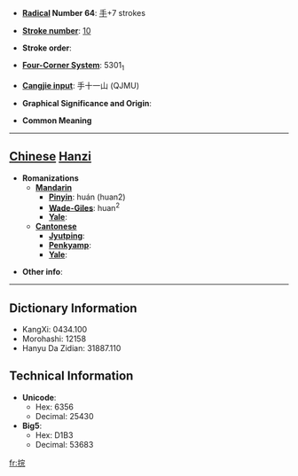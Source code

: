 * '''[[Wiktionary:Chinese radical index| Radical]] Number 64''': [[Wiktionary:Chinese radical index 手|手]]+7 strokes

* '''[[Wiktionary:Chinese total strokes index|Stroke number]]''': [[Wiktionary:Chinese total strokes index 10|10]]

* '''Stroke order''': 

* '''[[Wiktionary:Chinese four corner index|Four-Corner System]]''': 5301<sub>1</sub>

* '''[[Wiktionary:Chinese Cangjie index|Cangjie input]]''': 手十一山 (QJMU)

* '''Graphical Significance and Origin''': 

* '''Common Meaning'''

----

== [[Chinese]] [[Hanzi]] ==

* '''Romanizations'''
** '''[[Mandarin]]'''
*** '''[[Pinyin]]''': huán (huan2)
*** '''[[Wade-Giles]]''': huan<sup>2</sup>
*** '''[[Yale]]''': 
** '''[[Cantonese]]'''
*** '''[[Jyutping]]''':
*** '''[[Penkyamp]]''': 
*** '''[[Yale]]''': 

* '''Other info''': 

----

== Dictionary Information ==

* KangXi: 0434.100
* Morohashi: 12158
* Hanyu Da Zidian: 31887.110

== Technical Information ==

* '''Unicode''':
** Hex: 6356
** Decimal: 25430
* '''Big5''':
** Hex: D1B3
** Decimal: 53683

[[fr:捖]]